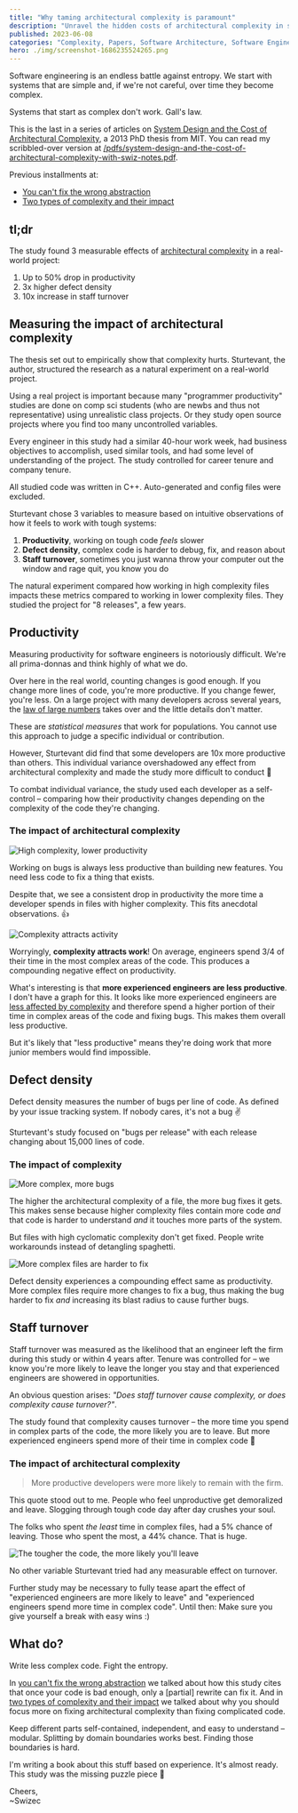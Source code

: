 ```yaml
---
title: "Why taming architectural complexity is paramount"
description: "Unravel the hidden costs of architectural complexity in software engineering and learn practical strategies to tackle it. Boost productivity, reduce defects, and improve staff retention with insights from an MIT PhD thesis."
published: 2023-06-08
categories: "Complexity, Papers, Software Architecture, Software Engineering"
hero: ./img/screenshot-1686235524265.png
---
```


Software engineering is an endless battle against entropy. We start with systems that are simple and, if we're not careful, over time they become complex.

Systems that start as complex don't work. Gall's law.

This is the last in a series of articles on [System Design and the Cost of Architectural Complexity](https://dspace.mit.edu/handle/1721.1/79551), a 2013 PhD thesis from MIT. You can read my scribbled-over version at [/pdfs/system-design-and-the-cost-of-architectural-complexity-with-swiz-notes.pdf](https://swizec.com/pdfs/system-design-and-the-cost-of-architectural-complexity-with-swiz-notes.pdf).

Previous installments at:

- [You can't fix the wrong abstraction](https://swizec.com/blog/you-can-t-fix-the-wrong-abstraction/)
- [Two types of complexity and their impact](https://swizec.com/blog/two-types-of-complexity-and-their-impact/)

## tl;dr

The study found 3 measurable effects of [architectural complexity](https://swizec.com/blog/two-types-of-complexity-and-their-impact/#architectural-complexity) in a real-world project:

1.  Up to 50% drop in productivity
2.  3x higher defect density
3.  10x increase in staff turnover

## Measuring the impact of architectural complexity

The thesis set out to empirically show that complexity hurts. Sturtevant, the author, structured the research as a natural experiment on a real-world project.

Using a real project is important because many "programmer productivity" studies are done on comp sci students (who are newbs and thus not representative) using unrealistic class projects. Or they study open source projects where you find too many uncontrolled variables.

Every engineer in this study had a similar 40-hour work week, had business objectives to accomplish, used similar tools, and had some level of understanding of the project. The study controlled for career tenure and company tenure.

All studied code was written in C++. Auto-generated and config files were excluded.

Sturtevant chose 3 variables to measure based on intuitive observations of how it feels to work with tough systems:

1.  **Productivity**, working on tough code _feels_ slower
2.  **Defect density**, complex code is harder to debug, fix, and reason about
3.  **Staff turnover**, sometimes you just wanna throw your computer out the window and rage quit, you know you do

The natural experiment compared how working in high complexity files impacts these metrics compared to working in lower complexity files. They studied the project for "8 releases", a few years.

## Productivity

Measuring productivity for software engineers is notoriously difficult. We're all prima-donnas and think highly of what we do.

Over here in the real world, counting changes is good enough. If you change more lines of code, you're more productive. If you change fewer, you're less. On a large project with many developers across several years, the [law of large numbers](https://en.wikipedia.org/wiki/Law_of_large_numbers) takes over and the little details don't matter.

These are _statistical measures_ that work for populations. You cannot use this approach to judge a specific individual or contribution.

However, Sturtevant did find that some developers are 10x more productive than others. This individual variance overshadowed any effect from architectural complexity and made the study more difficult to conduct 💩

To combat individual variance, the study used each developer as a self-control – comparing how their productivity changes depending on the complexity of the code they're changing.

### The impact of architectural complexity

![High complexity, lower productivity](./img/High-complexity-lower-productivity46026f.jpeg)

Working on bugs is always less productive than building new features. You need less code to fix a thing that exists.

Despite that, we see a consistent drop in productivity the more time a developer spends in files with higher complexity. This fits anecdotal observations. 👍

![Complexity attracts activity](./img/Complexity-attracts-activity2ic2g6.jpeg)

Worryingly, **complexity attracts work**! On average, engineers spend 3/4 of their time in the most complex areas of the code. This produces a compounding negative effect on productivity.

What's interesting is that **more experienced engineers are less productive**. I don't have a graph for this. It looks like more experienced engineers are [less affected by complexity](https://swizec.com/blog/two-types-of-complexity-and-their-impact/#the-impact-of-tough-code-vs-tough-systems) and therefore spend a higher portion of their time in complex areas of the code and fixing bugs. This makes them overall less productive.

But it's likely that "less productive" means they're doing work that more junior members would find impossible.

## Defect density

Defect density measures the number of bugs per line of code. As defined by your issue tracking system. If nobody cares, it's not a bug ✌️

Sturtevant's study focused on "bugs per release" with each release changing about 15,000 lines of code.

### The impact of complexity

![More complex, more bugs](./img/More-complex-more-bugs51dg65.jpeg)

The higher the architectural complexity of a file, the more bug fixes it gets. This makes sense because higher complexity files contain more code _and_ that code is harder to understand _and_ it touches more parts of the system.

But files with high cyclomatic complexity don't get fixed. People write workarounds instead of detangling spaghetti.

![More complex files are harder to fix](./img/More-complex-files-are-harder-to-fixhd4gdd.jpeg)

Defect density experiences a compounding effect same as productivity. More complex files require more changes to fix a bug, thus making the bug harder to fix _and_ increasing its blast radius to cause further bugs.

## Staff turnover

Staff turnover was measured as the likelihood that an engineer left the firm during this study or within 4 years after. Tenure was controlled for – we know you're more likely to leave the longer you stay and that experienced engineers are showered in opportunities.

An obvious question arises: _"Does staff turnover cause complexity, or does complexity cause turnover?"_.

The study found that complexity causes turnover – the more time you spend in complex parts of the code, the more likely you are to leave. But more experienced engineers spend more of their time in complex code 🤔

### The impact of architectural complexity

> More productive developers were more likely to remain with the firm.

This quote stood out to me. People who feel unproductive get demoralized and leave. Slogging through tough code day after day crushes your soul.

The folks who spent _the least_ time in complex files, had a 5% chance of leaving. Those who spent the most, a 44% chance. That is huge.

![The tougher the code, the more likely you'll leave](./img/The-tougher-the-code-the-more-likely-youll-leave4h98c0.jpeg)

No other variable Sturtevant tried had any measurable effect on turnover.

Further study may be necessary to fully tease apart the effect of "experienced engineers are more likely to leave" and "experienced engineers spend more time in complex code". Until then: Make sure you give yourself a break with easy wins :)

## What do?

Write less complex code. Fight the entropy.

In [you can't fix the wrong abstraction](https://swizec.com/blog/you-can-t-fix-the-wrong-abstraction/) we talked about how this study cites that once your code is bad enough, only a [partial] rewrite can fix it. And in [two types of complexity and their impact](https://swizec.com/blog/two-types-of-complexity-and-their-impact/) we talked about why you should focus more on fixing architectural complexity than fixing complicated code.

Keep different parts self-contained, independent, and easy to understand – modular. Splitting by domain boundaries works best. Finding those boundaries is hard.

I'm writing a book about this stuff based on experience. It's almost ready. This study was the missing puzzle piece 🤘

Cheers,<br/>
~Swizec
